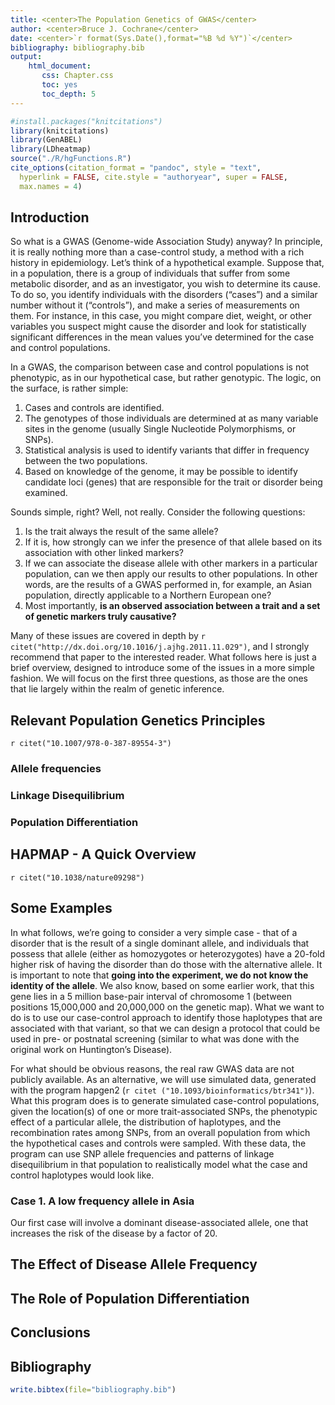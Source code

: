 ```yaml
---
title: <center>The Population Genetics of GWAS</center>
author: <center>Bruce J. Cochrane</center>
date: <center>`r format(Sys.Date(),format="%B %d %Y")`</center>
bibliography: bibliography.bib
output: 
    html_document:
       css: Chapter.css
       toc: yes
       toc_depth: 5
---
```



```r
#install.packages("knitcitations")
library(knitcitations)
library(GenABEL)
library(LDheatmap)
source("./R/hgFunctions.R")
cite_options(citation_format = "pandoc", style = "text",
  hyperlink = FALSE, cite.style = "authoryear", super = FALSE,
  max.names = 4)
```


## Introduction

So what is a GWAS (Genome-wide Association Study) anyway?  In principle, it is really nothing more than a case-control study, a method with a rich history in epidemiology.  Let's think of a hypothetical example.  Suppose that, in a population, there is a group of individuals that suffer from some metabolic disorder, and as an investigator, you wish to determine its cause.  To do so, you identify individuals with the disorders ("cases") and a similar number without it ("controls"), and make a series of measurements on them.  For instance, in this case, you might compare diet, weight, or other variables you suspect might cause the disorder and look for statistically significant differences in the mean values you've determined for the case and control populations.

In a GWAS, the comparison between case and control populations is not phenotypic, as in our hypothetical case, but rather genotypic.  The logic, on the surface, is rather simple:

1.  Cases and controls are identified.
2.  The genotypes of those individuals are determined at as many variable sites in the genome (usually Single Nucleotide Polymorphisms, or SNPs).
3.  Statistical analysis  is used to identify variants that differ in frequency between the two populations.
4.  Based on knowledge of the genome, it may be possible to identify candidate loci (genes) that are responsible for the trait or disorder being examined.

Sounds simple, right?  Well, not really.  Consider the following questions:

1.  Is the trait always the result of the same allele?
2.  If it is, how strongly can we infer the presence of that allele based on its association with other linked markers?
3.  If we can associate the disease allele with other markers in a particular population, can we then apply our results to other populations.  In other words, are the results of a GWAS performed in, for example, an Asian population, directly applicable to a Northern European one?
4.  Most importantly, **is an observed association between a trait and a set of genetic markers truly causative?**  

Many of these issues are covered in depth by `r citet("http://dx.doi.org/10.1016/j.ajhg.2011.11.029")`, and I strongly recommend that paper to the interested reader.  What follows here is just a brief overview, designed to introduce some of the issues in a more simple fashion.  We will focus on the first three questions, as those are the ones that lie largely within the realm of genetic inference.


## Relevant Population Genetics Principles

`r citet("10.1007/978-0-387-89554-3")`

### Allele frequencies

### Linkage Disequilibrium

### Population Differentiation

## HAPMAP - A Quick Overview

`r citet("10.1038/nature09298")`

## Some Examples

In what follows, we're going to consider a very simple case - that of a disorder that is the result of a single dominant allele, and individuals that possess that allele (either as homozygotes or heterozygotes) have a 20-fold higher risk of having the disorder than do those with the alternative allele.  It is important to note that **going into the experiment, we do not know the identity of the allele**.  We also know, based on some earlier work, that this gene lies in a 5 million base-pair interval of chromosome 1 (between positions 15,000,000 and 20,000,000 on the genetic map).  What we want to do is to use our case-control approach to identify those haplotypes that are associated with that variant, so that we can design a protocol that could be used in pre- or postnatal screening (similar to what was done with the original work on Huntington's Disease).

For what should be obvious reasons, the real raw GWAS data are not publicly available.  As an alternative, we will use simulated data, generated with the program hapgen2 (`r citet ("10.1093/bioinformatics/btr341")`).  What this program does is to generate simulated case-control populations, given the location(s) of one or more trait-associated SNPs, the phenotypic effect of a particular allele,  the distribution of haplotypes, and the recombination rates among SNPs, from an overall population from which the hypothetical cases and controls were sampled.  With these data, the program can use SNP allele frequencies and patterns of linkage disequilibrium in that population to realistically model what the case and control haplotypes would look like.

### Case 1.  A low frequency allele in Asia

Our first case will involve a dominant disease-associated allele, one that increases the risk of the disease by a factor of 20.

## The Effect of Disease Allele Frequency

## The Role of Population Differentiation

## Conclusions

## Bibliography

```r
write.bibtex(file="bibliography.bib")
```
